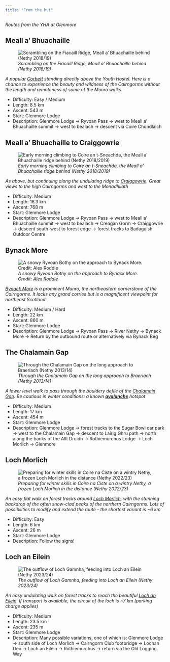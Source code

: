 ```yaml
---
title: "From the hut"
---
```


*Routes from the YHA at Glenmore*

## Meall a' Bhuachaille
![*Scrambling on the Fiacaill Ridge, Meall a' Bhuachaille behind (Nethy 2018/19)*](./images/buachaille.jpg)

*A popular [Corbett](https://www.walkhighlands.co.uk/corbetts/meall-a-bhuachaille) standing directly above the Youth Hostel. Here is a chance to experience the beauty and wildness of the Cairngorms without the length and remoteness of some of the Munro walks* 

- Difficulty: Easy / Medium
- Length: 8.5 km
- Ascent: 543 m
- Start: Glenmore Lodge
- Description: Glenmore Lodge &#8594; Ryvoan Pass &#8594; west to Meall a' Bhuachaille summit &#8594; west to bealach &#8594; descent via Coire Chondlaich

## Meall a' Bhuachaille to Craiggowrie
![*Early morning climbing to Coire an t-Sneachda, the Meall a' Bhuachaille ridge behind (Nethy 2018/2019)*](./images/creagan.jpg)

*As above, but continuing along the undulating ridge to [Craiggowrie](https://www.walkhighlands.co.uk/cairngorms/meallabhuachaille.shtmle). Great views to the high Cairngorms and west to the Monadhliath*

- Difficulty: Medium
- Length: 16.3 km
- Ascent: 768 m
- Start: Glenmore Lodge
- Description: Glenmore Lodge &#8594; Ryvoan Pass &#8594; west to Meall a' Bhuachaille summit &#8594; west to bealach &#8594; Creagan Gorm &#8594; Craiggowrie &#8594; descent south-west to forest edge &#8594; forest tracks to Badaguish Outdoor Centre

## Bynack More
![*A snowy Ryvoan Bothy on the approach to Bynack More. Credit: [Alex Roddie](https://www.alexroddie.com/2015/02/snowshoes-on-bynack-more/)*](./images/ryvoan.jpg) 

*[Bynack More](https://www.walkhighlands.co.uk/cairngorms/bynackmore.shtml) is a prominent Munro, the northeastern cornerstone of the Cairngorms. It lacks any grand corries but is a magnificent viewpoint for northeast Scotland.*

- Difficulty: Medium / Hard
- Length: 22 km
- Ascent: 860 m
- Start: Glenmore Lodge
- Description: Glenmore Lodge &#8594; Ryvoan Pass &#8594; River Nethy &#8594; Bynack More &#8594; Return by the outbound route or alternatively via Bynack Beg


## The Chalamain Gap
![*Through the Chalamain Gap on the long approach to Braeriach (Nethy 2013/14)*](./images/chalamain.jpg)

*A lower level walk to pass through the bouldery defile of the [Chalamain Gap](https://www.walkhighlands.co.uk/cairngorms/chalamain-gap.shtml). Be cautious in winter conditions: a known [**avalanche**](https://www.thebmc.co.uk/avalanche-in-cairngorms) hotspot*

- Difficulty: Medium
- Length: 17 km
- Ascent: 454 m
- Start: Glenmore Lodge
- Description: Glenmore Lodge &#8594; forest tracks to the Sugar Bowl car park &#8594; west to the Chalamain Gap &#8594; descent to Lairig Ghru path &#8594; north along the banks of the Allt Druidh &#8594; Rothiemurchus Lodge &#8594; Loch Morlich &#8594; Glenmore

## Loch Morlich
![*Preparing for winter skills in Coire na Ciste on a wintry Nethy, a frozen Loch Morlich in the distance (Nethy 2022/23)*](./images/morlich.jpg)

*An easy flat walk on forest tracks around [Loch Morlich](https://www.walkhighlands.co.uk/cairngorms/loch-morlich.shtml), with the stunning backdrop of the often snow-clad peaks of the northern Cairngorms. Lots of possibilities to modify and extend the route - the shortest variant is ~6 km* 

- Difficulty: Easy
- Length: 6 km
- Ascent: 26 m
- Start: Glenmore Lodge
- Description: Follow the signs! 

## Loch an Eilein
![*The outflow of Loch Gamnha, feeding into Loch an Eilein (Nethy 2023/24)*](./images/eileen.jpg) 

*An easy undulating walk on forest tracks to reach the beautiful [Loch an Eilein](https://www.walkhighlands.co.uk/cairngorms/loch-an-eilein.shtml). If transport is available, the circuit of the loch is ~7 km (parking charge applies)* 

- Difficulty: Medium
- Length: 23.5 km
- Ascent: 235 m
- Start: Glenmore Lodge
- Description: Many possible variations, one of which is: Glenmore Lodge &#8594; south side of Loch Morlich &#8594; Cairngorm Club footbridge &#8594; Lochan Deo &#8594; Loch an Eilein &#8594; Rothiemurchus &#8594; return via the Old Logging Way


